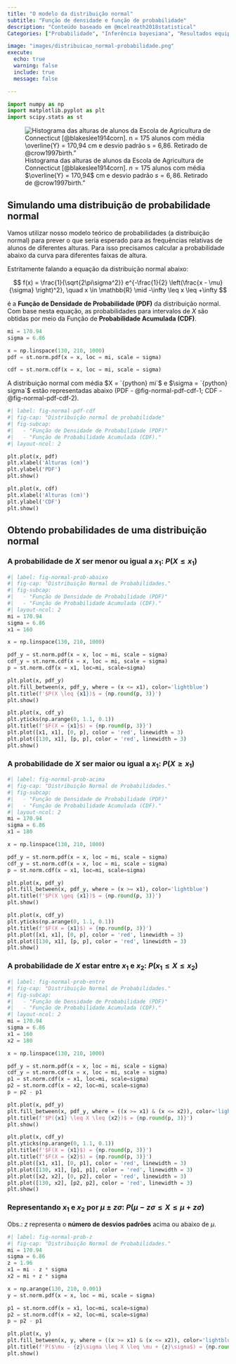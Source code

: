```yaml
---
title: "O modelo da distribuição normal"  
subtitle: "Função de densidade e função de probabilidade"  
description: "Conteúdo baseado em @mcelreath2018statistical"
Categories: ["Probabilidade", "Inferência bayesiana", "Resultados equiprováveis"]

image: "images/distribuicao_normal-probabilidade.png"
execute:  
  echo: true  
  warning: false  
  include: true  
  message: false  

---
```



::: {.callout-tip title="Bibliotecas utilizadas nesta seção" collapse="true"}
```python
import numpy as np
import matplotlib.pyplot as plt
import scipy.stats as st
```
:::

![Histograma das alturas de alunos da Escola de Agricultura de Connecticut [@blakeslee1914corn]. $n = 175$ alunos com média $\overline{Y} = 170,94$ cm e desvio padrão $s = 6,86$. Retirado de @crow1997birth."](images/Blakeslee_1914-alturas.png){#fig-alturas_crow1997}

## Simulando uma distribuição de probabilidade normal

Vamos utilizar nosso modelo teórico de probabilidades (a distribuição normal) para prever o que seria esperado para as frequências relativas de alunos de
diferentes alturas. Para isso precisamos calcular a probabilidade abaixo da curva para diferentes faixas de altura.

Estritamente falando a equação da distribuição normal abaixo:

$$
f(x) = \frac{1}{\sqrt{2\pi\sigma^2}} e^{-\frac{1}{2} \left(\frac{x - \mu}{\sigma} \right)^2}, \quad x \in \mathbb{R} \mid -\infty \leq x \leq +\infty
$$

é a **Função de Densidade de Probabilidade (PDF)** da distribuição normal. Com base nesta equação, as probabilidades para intervalos de $X$ são obtidas por meio da Função de **Probabilidade Acumulada (CDF)**.

```python
mi = 170.94
sigma = 6.86

x = np.linspace(130, 210, 1000)
pdf = st.norm.pdf(x = x, loc = mi, scale = sigma)

cdf = st.norm.cdf(x = x, loc = mi, scale = sigma)


```

A distribuição normal com média $X = `{python} mi`$ e $\sigma = `{python} sigma`$ estão representadas abaixo (PDF - @fig-normal-pdf-cdf-1; CDF - @fig-normal-pdf-cdf-2).

```python
#| label: fig-normal-pdf-cdf
#| fig-cap: "Distribuição normal de probabilidade"
#| fig-subcap:
#|   - "Função de Densidade de Probabilidade (PDF)"
#|   - "Função de Probabilidade Acumulada (CDF)."
#| layout-ncol: 2

plt.plot(x, pdf)
plt.xlabel('Alturas (cm)')
plt.ylabel('PDF')
plt.show()

plt.plot(x, cdf)
plt.xlabel('Alturas (cm)')
plt.ylabel('CDF')
plt.show()
```

## Obtendo probabilidades de uma distribuição normal

### A probabilidade de $X$ ser **menor** ou igual a $x_1$: $P(X \le x_1)$


```python
#| label: fig-normal-prob-abaixo
#| fig-cap: "Distribuição Normal de Probabilidades."
#| fig-subcap:
#|   - "Função de Densidade de Probabilidade (PDF)"
#|   - "Função de Probabilidade Acumulada (CDF)."
#| layout-ncol: 2
mi = 170.94
sigma = 6.86
x1 = 160

x = np.linspace(130, 210, 1000)

pdf_y = st.norm.pdf(x = x, loc = mi, scale = sigma)
cdf_y = st.norm.cdf(x = x, loc = mi, scale = sigma)
p = st.norm.cdf(x = x1, loc=mi, scale=sigma)

plt.plot(x, pdf_y)
plt.fill_between(x, pdf_y, where = (x <= x1), color='lightblue')
plt.title(f'$P(X \leq {x1})$ = {np.round(p, 3)}')
plt.show()

plt.plot(x, cdf_y)
plt.yticks(np.arange(0, 1.1, 0.1))
plt.title(f'$F(X = {x1}$) = {np.round(p, 3)}')
plt.plot([x1, x1], [0, p], color = 'red', linewidth = 3)
plt.plot([130, x1], [p, p], color = 'red', linewidth = 3)
plt.show()
```

### A probabilidade de $X$ ser **maior** ou igual a $x_1$: $P(X \ge x_1)$

```python
#| label: fig-normal-prob-acima
#| fig-cap: "Distribuição Normal de Probabilidades."
#| fig-subcap:
#|   - "Função de Densidade de Probabilidade (PDF)"
#|   - "Função de Probabilidade Acumulada (CDF)."
#| layout-ncol: 2
mi = 170.94
sigma = 6.86
x1 = 180

x = np.linspace(130, 210, 1000)

pdf_y = st.norm.pdf(x = x, loc = mi, scale = sigma)
cdf_y = st.norm.cdf(x = x, loc = mi, scale = sigma)
p = st.norm.cdf(x = x1, loc=mi, scale=sigma)

plt.plot(x, pdf_y)
plt.fill_between(x, pdf_y, where = (x >= x1), color='lightblue')
plt.title(f'$P(X \geq {x1})$ = {np.round(p, 3)}')
plt.show()

plt.plot(x, cdf_y)
plt.yticks(np.arange(0, 1.1, 0.1))
plt.title(f'$F(X = {x1}$) = {np.round(p, 3)}')
plt.plot([x1, x1], [0, p], color = 'red', linewidth = 3)
plt.plot([130, x1], [p, p], color = 'red', linewidth = 3)
plt.show()
```

### A probabilidade de $X$ estar **entre** $x_1$ e $x_2$: $P(x_1 \le X \le x_2)$

```python
#| label: fig-normal-prob-entre
#| fig-cap: "Distribuição Normal de Probabilidades."
#| fig-subcap:
#|   - "Função de Densidade de Probabilidade (PDF)"
#|   - "Função de Probabilidade Acumulada (CDF)."
#| layout-ncol: 2
mi = 170.94
sigma = 6.86
x1 = 160
x2 = 180

x = np.linspace(130, 210, 1000)

pdf_y = st.norm.pdf(x = x, loc = mi, scale = sigma)
cdf_y = st.norm.cdf(x = x, loc = mi, scale = sigma)
p1 = st.norm.cdf(x = x1, loc=mi, scale=sigma)
p2 = st.norm.cdf(x = x2, loc=mi, scale=sigma)
p = p2 - p1

plt.plot(x, pdf_y)
plt.fill_between(x, pdf_y, where = ((x >= x1) & (x <= x2)), color='lightblue')
plt.title(f'$P({x1} \leq X \leq {x2})$ = {np.round(p, 3)}')
plt.show()

plt.plot(x, cdf_y)
plt.yticks(np.arange(0, 1.1, 0.1))
plt.title(f'$F(X = {x1}$) = {np.round(p, 3)}')
plt.title(f'$F(X = {x2}$) = {np.round(p, 3)}')
plt.plot([x1, x1], [0, p1], color = 'red', linewidth = 3)
plt.plot([130, x1], [p1, p1], color = 'red', linewidth = 3)
plt.plot([x2, x2], [0, p2], color = 'red', linewidth = 3)
plt.plot([130, x2], [p2, p2], color = 'red', linewidth = 3)
plt.show()
```

### Representando $x_1$ e $x_2$ por $\mu \pm z\sigma$: $P(\mu - z\sigma \le X \le \mu + z\sigma)$

Obs.: $z$ representa o **número de desvios padrões** acima ou abaixo de $\mu$.


```python
#| label: fig-normal-prob-z
#| fig-cap: "Distribuição Normal de Probabilidades."
mi = 170.94
sigma = 6.86
z = 1.96
x1 = mi - z * sigma
x2 = mi + z * sigma

x = np.arange(130, 210, 0.001)
y = st.norm.pdf(x = x, loc = mi, scale = sigma)

p1 = st.norm.cdf(x = x1, loc=mi, scale=sigma)
p2 = st.norm.cdf(x = x2, loc=mi, scale=sigma)
p = p2 - p1

plt.plot(x, y)
plt.fill_between(x, y, where = ((x >= x1) & (x <= x2)), color='lightblue')
plt.title(f'P($\mu - {z}\sigma \leq X \leq \mu + {z}\sigma$) = {np.round(p, 3)}')
plt.show()
```